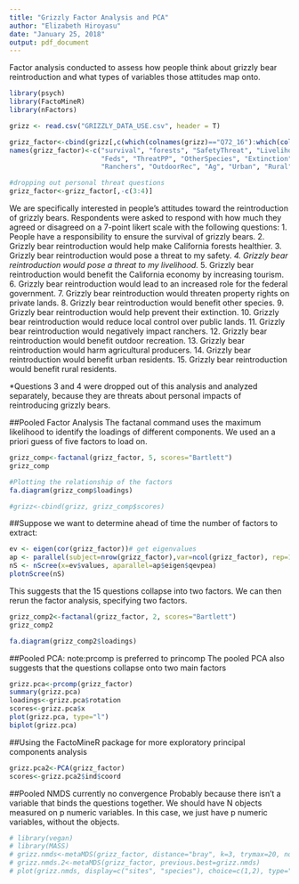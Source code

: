 ```yaml
---
title: "Grizzly Factor Analysis and PCA"
author: "Elizabeth Hiroyasu"
date: "January 25, 2018"
output: pdf_document
---
```


Factor analysis conducted to assess how people think about grizzly bear reintroduction and what types of variables those attitudes map onto.
```r
library(psych)
library(FactoMineR)
library(nFactors)

grizz <- read.csv("GRIZZLY_DATA_USE.csv", header = T)

grizz_factor<-cbind(grizz[,c(which(colnames(grizz)=="Q72_16"):which(colnames(grizz)=="Q72_32"))])
names(grizz_factor)<-c("survival", "forests", "SafetyThreat", "LivelihoodThreat", "Tourism",
                       "Feds", "ThreatPP", "OtherSpecies", "Extinction", "LocalControl",
                       "Ranchers", "OutdoorRec", "Ag", "Urban", "Rural")

#dropping out personal threat questions
grizz_factor<-grizz_factor[,-c(3:4)]
```

We are specifically interested in people's attitudes toward the reintroduction of grizzly bears. Respondents were asked to respond with how much they agreed or disagreed on a 7-point likert scale with the following questions:
1. People have a responsibility to ensure the survival of grizzly bears.
2. Grizzly bear reintroduction would help make California forests healthier.
3. Grizzly bear reintroduction would pose a threat to my safety.*
4. Grizzly bear reintroduction would pose a threat to my livelihood.*
5. Grizzly bear reintroduction would benefit the California economy by increasing tourism.
6. Grizzly bear reintroduction would lead to an increased role for the federal government.
7. Grizzly bear reintroduction would threaten property rights on private lands.
8. Grizzly bear reintroduction would benefit other species.
9. Grizzly bear reintroduction would help prevent their extinction.
10. Grizzly bear reintroduction would reduce local control over public lands.
11. Grizzly bear reintroduction would negatively impact ranchers.
12. Grizzly bear reintroduction would benefit outdoor recreation.
13. Grizzly bear reintroduction would harm agricultural producers.
14. Grizzly bear reintroduction would benefit urban residents.
15. Grizzly bear reintroduction would benefit rural residents.

*Questions 3 and 4 were dropped out of this analysis and analyzed separately, because they are threats about personal impacts of reintroducing grizzly bears.

##Pooled Factor Analysis
The factanal command uses the maximum likelihood to identify the loadings of different components. We used an a priori guess of five factors to load on.
```r
grizz_comp<-factanal(grizz_factor, 5, scores="Bartlett")
grizz_comp

#Plotting the relationship of the factors
fa.diagram(grizz_comp$loadings)

#grizz<-cbind(grizz, grizz_comp$scores)
```

##Suppose we want to determine ahead of time the number of factors to extract:
```r
ev <- eigen(cor(grizz_factor))# get eigenvalues
ap <- parallel(subject=nrow(grizz_factor),var=ncol(grizz_factor), rep=100,cent=.05)
nS <- nScree(x=ev$values, aparallel=ap$eigen$qevpea)
plotnScree(nS)
```

This suggests that the 15 questions collapse into two factors. We can then rerun the factor analysis, specifying two factors.
```r
grizz_comp2<-factanal(grizz_factor, 2, scores="Bartlett")
grizz_comp2

fa.diagram(grizz_comp2$loadings)
```


##Pooled PCA:
note:prcomp is preferred to princomp
The pooled PCA also suggests that the questions collapse onto two main factors
```r
grizz.pca<-prcomp(grizz_factor)
summary(grizz.pca)
loadings<-grizz.pca$rotation
scores<-grizz.pca$x
plot(grizz.pca, type="l")
biplot(grizz.pca)
```

##Using the FactoMineR package for more exploratory principal components analysis
```r
grizz.pca2<-PCA(grizz_factor)
scores<-grizz.pca2$ind$coord
```


##Pooled NMDS
currently no convergence
Probably because there isn't a variable that binds the questions together. We should have N objects measured on p numeric variables. In this case, we just have p numeric variables, without the objects.
```r
# library(vegan)
# library(MASS)
# grizz.nmds<-metaMDS(grizz_factor, distance="bray", k=3, trymax=20, noshare=0.1)
# grizz.nmds.2<-metaMDS(grizz_factor, previous.best=grizz.nmds)
# plot(grizz.nmds, display=c("sites", "species"), choice=c(1,2), type="t")
```

